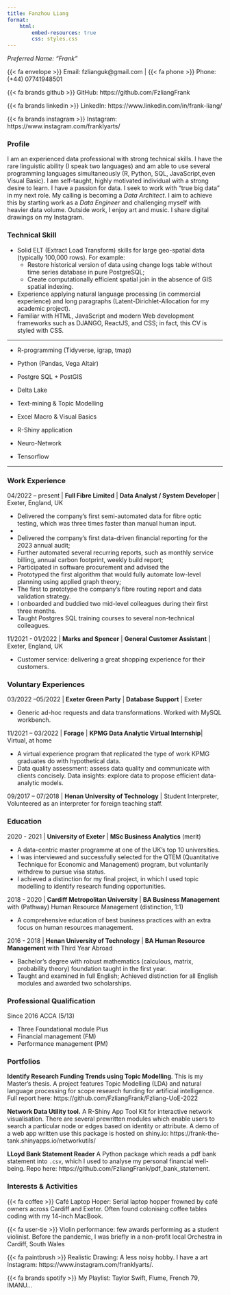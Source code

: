 ```yaml
---
title: Fanzhou Liang
format:
    html:
        embed-resources: true
        css: styles.css
---
```



<!-- quarto add quarto-ext/fontawesome -->

::: {.info}

*Preferred Name: "Frank"*

{{< fa envelope >}} Email: fzlianguk@gmail.com | {{< fa phone >}} Phone: (+44) 07741948501

{{< fa brands github >}} GitHub: https://github.com/FzliangFrank

{{< fa brands linkedin >}} LinkedIn: https://www.linkedin.com/in/frank-liang/

{{< fa brands instagram >}} Instagram: https://www.instagram.com/franklyarts/

:::

### Profile

I am an experienced data professional with strong technical skills. I have the rare linguistic ability (I speak two languages) and am able to use several programming languages simultaneously (R, Python, SQL, JavaScript,even Visual Basic).
I am self-taught, highly motivated individual with a strong desire to learn. I have a passion for data. I seek to work with "true big data" in my next role. My calling is becoming a *Data Architect*. I aim to achieve this by starting work as a *Data Engineer* and challenging myself with heavier data volume.
Outside work, I enjoy art and music. I share digital drawings on my Instagram.

### Technical Skill

- Solid ELT (Extract Load Transform) skills for large geo-spatial data (typically 100,000 rows). For example:
    - Restore historical version of data using change logs table without time series database in pure PostgreSQL;
    - Create computationally efficient spatial join in the absence of GIS spatial indexing.
- Experience applying natural language processing (in commercial experience) and long paragraphs (Latent-Dirichlet-Allocation for my academic project). 
<!-- font-end -->
- Familiar with HTML, JavaScript and modern Web development frameworks such as DJANGO, ReactJS, and CSS; in fact, this CV is styled with CSS.

---

:::{.skill}

- R-programming (Tidyverse, igrap, tmap)
- Python (Pandas, Vega Altair)
- Postgre SQL + PostGIS
- Delta Lake

- Text-mining & Topic Modelling 
- Excel Macro & Visual Basics	

- R-Shiny application
- Neuro-Network
- Tensorflow

:::

---

### Work Experience 

04/2022 – present | **Full Fibre Limited** | **Data Analyst / System Developer** | Exeter, England, UK

<!-- *Automation* -->
<!-- - Automation, Application and Analytics: Automated re-occurring reporting (which is strictly data engineering); Build prototype application which can immediately benefit the business; Support decision making by providing ad-hoc analytics. -->
- Delivered the company’s first semi-automated data for fibre optic testing, which was three times faster than manual human input. 
- <!-- *Analytic* -->
- Delivered the company’s first data-driven financial reporting for the 2023 annual audit;
- Further automated several recurring reports, such as monthly service billing, annual carbon footprint, weekly build report;
- Participated in software procurement and advised the
<!-- *Application* -->
<!-- *Technology Leadership* -->
- Prototyped the first algorithm that would fully automate low-level planning using applied graph theory;
- The first to prototype the company’s fibre routing report and data validation strategy.
- I onboarded and buddied two mid-level colleagues during their first three months.
- Taught Postgres SQL training courses to several non-technical colleagues.

11/2021 - 01/2022 | **Marks and Spencer** | **General Customer Assistant** | Exeter, England, UK

- Customer service: delivering a great shopping experience for their customers.

### Voluntary Experiences 
03/2022 –05/2022 | **Exeter Green Party** | **Database Support** | Exeter

- Generic ad-hoc requests and data transformations. 
Worked with MySQL workbench.

11/2021 – 03/2022 | **Forage** | **KPMG Data Analytic Virtual Internship**| Virtual, at home 

- A virtual experience program that replicated the type of work KPMG graduates do with hypothetical data. 
- Data quality assessment: assess data quality and communicate with clients concisely. 
Data insights: explore data to propose efficient data-analytic models. 
 
09/2017 – 07/2018 | **Henan University of Technology** | Student Interpreter, 
Volunteered as an interpreter for foreign teaching staff. 
 
### Education 
2020 - 2021 | **University of Exeter** | **MSc Business Analytics** (merit)

- A data-centric master programme at one of the UK’s top 10 universities.  
- I was interviewed and successfully selected for the QTEM (Quantitative Technique for Economic and Management) program, but voluntarily withdrew to pursue visa status.   
- I achieved a distinction for my final project, in which I used topic modelling to identify research funding opportunities.  

2018 - 2020 | **Cardiff Metropolitan University** | **BA Business Management** with (Pathway) Human Resource Management (distinction, 1:1)

- A comprehensive education of best business practices with an extra focus on human resources management. 

2016 - 2018 | **Henan University of Technology** | **BA Human Resource Management** with Third Year Abroad

- Bachelor’s degree with robust mathematics (calculous, matrix, probability theory) foundation taught in the first year.  
- Taught and examined in full English; Achieved distinction for all English modules and awarded two scholarships.

### Professional Qualification
Since 2016 ACCA (5/13)

- Three Foundational module Plus
- Financial management (FM) 
- Performance management (PM)

### Portfolios
**Identify Research Funding Trends using Topic Modelling**. This is my Master's thesis. A project features Topic Modelling (LDA) and natural language processing for scope research funding for artificial intelligence. 
Full report here: https://github.com/FzliangFrank/Fzliang-UoE-2022

**Network Data Utility tool.** A R-Shiny App Tool Kit for interactive network visualisation. There are several prewritten modules which enable users to search a particular node or edges based on identity or attribute.
A demo of a web app written use this package is hosted on shiny.io: https://frank-the-tank.shinyapps.io/networkutils/

**LLoyd Bank Statement Reader** A Python package which reads a pdf bank statement into `.csv`, which I used to analyse my personal financial well-being.
Repo here: https://github.com/FzliangFrank/pdf_bank_statement.

### Interests & Activities 
{{< fa coffee >}} Café Laptop Hoper: Serial laptop hopper frowned by café owners across Cardiff and Exeter. Often found colonising coffee tables coding with my 14-inch MacBook.

{{< fa user-tie >}} Violin performance: few awards performing as a student violinist. Before the pandemic, I was briefly in a non-profit local Orchestra in Cardiff, South Wales

{{< fa paintbrush >}} Realistic Drawing: A less noisy hobby. I have a art Instagram: https://www.instagram.com/franklyarts/.

{{< fa brands spotify >}} My Playlist: Taylor Swift, Flume, French 79, IMANU...
